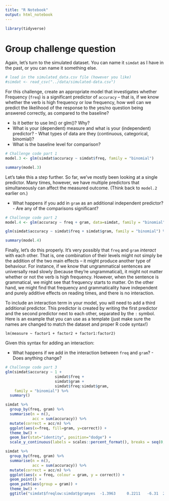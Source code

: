```yaml
---
title: "R Notebook"
output: html_notebook
---
```


```r
library(tidyverse)
```


# Group challenge question

Again, let's turn to the simulated dataset. You can name it `simdat` as I have in the past, or you can name it something else.

```r
# load in the simulated_data.csv file (however you like)
#simdat <- read_csv("../data/simulated-data.csv")
```

For this challenge, create an appropriate model that investigates whether Frequency (`freq`) is a significant predictor of `accuracy` -- that is, if we know whether the verb is high frequency or low frequency, how well can we predict the likelihood of the response to the yes/no question being answered correctly, as compared to the baseline?

- Is it better to use lm() or glm()? Why?
- What is your (dependent) measure and what is your (independent) predictor?
      - What types of data are they (continuous, categorical, binomial)?
- What is the baseline level for comparison?

```r
# Challenge code part 1
model.3 <- glm(simdat$accuracy ~ simdat$freq, family = "binomial")

summary(model.3)
```

Let's take this a step further. So far, we've mostly been looking at a single predictor. Many times, however, we have multiple predictors that simultaneously can affect the measured outcome. (Think back to `model.2` earlier on.)

- What happens if you add in `gram` as an additional independent predictor?
      - Are any of the comparisons significant?

```r
# Challenge code part 2
model.4 <- glm(accuracy ~ freq + gram, data=simdat, family = "binomial")

glm(simdat$accuracy ~ simdat$freq + simdat$gram, family = "binomial") %>% summary()

summary(model.4)
```

Finally, let's do this properly. It's very possibly that `freq` and `gram` *interact* with each other. That is, one combination of their levels might not simply be the addition of the two main effects -- it might produce another type of behaviour. For instance, if we know that ungrammatical sentences are universally read slowly (because they're ungrammatical), it might not matter whether or not the verb is high frequency. However, when the sentence is grammatical, we might see that frequency starts to matter. On the other hand, we might find that frequency and grammaticality have independent and purely additive effects on reading times, and there is no interaction.

To include an interaction term in your model, you will need to add a third additional predictor. This predictor is created by writing the first predictor and the second predictor next to each other, separated by the `:` symbol. Here is an example that you can use as a template (just make sure the names are changed to match the dataset and proper R code syntax!)

```
lm(measure ~ factor1 + factor2 + factor1:factor2)
```

Given this syntax for adding an interaction:

- What happens if we add in the interaction between `freq` and `gram`?
      - Does anything change?

```r
# Challenge code part 3
glm(simdat$accuracy ~ 1 +
                      simdat$freq + 
                      simdat$gram +
                      simdat$freq:simdat$gram, 
    family = "binomial") %>% 
  summary()
```



```r
simdat %>% 
  group_by(freq, gram) %>% 
  summarise(n = n(),
            acc = sum(accuracy)) %>% 
  mutate(correct = acc/n) %>% 
  ggplot(aes(x=freq, fill=gram, y=correct)) +
  theme_bw() +
  geom_bar(stat="identity", position="dodge") +
  scale_y_continuous(labels = scales::percent_format(), breaks = seq(0,1, by=.1))
```

```r
simdat %>% 
  group_by(freq, gram) %>% 
  summarise(n = n(),
            acc = sum(accuracy)) %>% 
  mutate(correct = acc/n) %>% 
  ggplot(aes(x = freq, colour = gram, y = correct)) +
  geom_point() +
  geom_path(aes(group = gram)) +
  theme_bw() +
  ggtitle("simdat$freqlow:simdat$gramyes  -1.3963     0.2211   -6.31  2.7e-10 ***")
```

